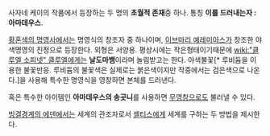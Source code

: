 사자네 케이의 작품에서 등장하는 두 명의 '''초월적 존재'''중 하나.
통칭 '''이를 드러내는자 : 아마데우스'''.

[[황혼색의 명영사]]에서는 명영식의 창조자 중 하나이며, [[이브마리 예레미아스]]가 창조한 야색명영의 진정으로 등장한다.
외형은 서양용.
평상시에는 작은형태이기때문에 [[wiki:"클루엘 소피넷" 클루엘]]에게는 '''날도마뱀'''이라며 놀림받고는 한다.
야색불꽃[* 루비듐을 이용한 불꽃반응. 루비듐의 불꽃색은 실제로는 붉은색이지만 작중에서는 검은색으로 나온다.]을 사용해 특수한 명영식을 영창하면 본체를 드러낸다.

혹은 특수한 아이템인 '''아마데우스의 송곳니'''를 사용하면 [[무영창]]으로도 불러낼 수 있다.

[[빙결경계의 에덴]]에서는 세계의 관조자로서 [[셸티스]]에게 세계를 구하는 두 방법을 제시한다.



